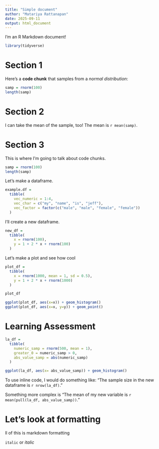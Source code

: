 ```yaml
---
title: "Simple document"
author: "Matariya Rattanapan"
date: 2025-09-11
output: html_document
---
```


I'm an R Markdown document! 

```r
library(tidyverse)
```


# Section 1

Here's a **code chunk** that samples from 
a _normal distribution_:

```r
samp = rnorm(100)
length(samp)
```

# Section 2

I can take the mean of the sample, too!
The mean is `r mean(samp)`.

# Section 3

This is where I'm going to talk about code chunks.

```r
samp = rnorm(100)
length(samp)
```

Let's make a dataframe.

```r
example.df = 
  tibble(
    vec_numeric = 1:4,
    vec_char = c("my", "name", "is", "jeff"),
    vec_factor = factor(c("male", "male", "female", "female"))
  )
```

I'll create a new dataframe.
```r
new_df =
  tibble(
    x = rnorm(100),
    y = 1 + 2 * x + rnorm(100)
  )
```

Let's make a plot and see how cool

```r
plot_df = 
  tibble(
    x = rnorm(1000, mean = 1, sd = 0.5),
    y = 1 + 2 * x + rnorm(1000)
  )

plot_df

ggplot(plot_df, aes(x=x)) + geom_histogram()
ggplot(plot_df, aes(x=x, y=y)) + geom_point()
```

# Learning Assessment

```r
la_df = 
  tibble(
    numeric_samp = rnorm(500, mean = 1),
    greater_0 = numeric_samp > 0,
    abs_value_samp = abs(numeric_samp)
  )

ggplot(la_df, aes(x= abs_value_samp)) + geom_histogram()
```

To use inline code, I would do something like: "The sample size in the new dataframe is `r nrow(la_df)`."

Something more complex is "The mean of my new variable is `r mean(pull(la_df, abs_value_samp))`."

# Let's look at formatting

ll of this is markdown formatting

`italic` or _italic_

